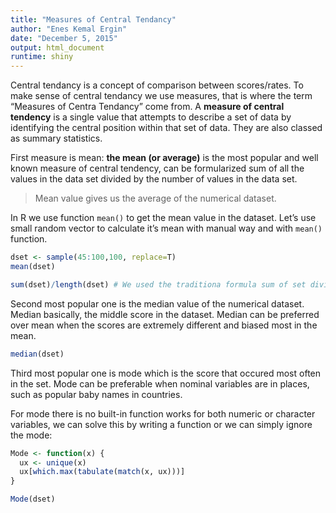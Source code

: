 ```yaml
---
title: "Measures of Central Tendancy"
author: "Enes Kemal Ergin"
date: "December 5, 2015"
output: html_document
runtime: shiny
---
```


Central tendancy is a concept of comparison between scores/rates. To make sense of central tendancy we use measures, that is where the term "Measures of Centra Tendancy" come from. A __measure of central tendency__ is a single value that attempts to describe a set of data by identifying the central position within that set of data. They are also classed as summary statistics. 

First measure is mean: __the mean (or average)__ is the most popular and well known measure of central tendency, can be formularized sum of all the values in the data set divided by the number of values in the data set.

> Mean value gives us the average of the numerical dataset. 

In R we use function ```mean()``` to get the mean value in the dataset. Let's use small random vector to calculate it's mean with manual way and with ```mean()``` function.

```r
dset <- sample(45:100,100, replace=T)
mean(dset)

sum(dset)/length(dset) # We used the traditiona formula sum of set divided by the length of a set.
```


Second most popular one is the median value of the numerical dataset. Median basically, the middle score in the dataset. Median can be preferred over mean when the scores are extremely different and biased most in the mean. 

```r
median(dset)
```


Third most popular one is mode which is the score that occured most often in the set. Mode can be preferable when nominal variables are in places, such as popular baby names in countries. 

For mode there is no built-in function works for both numeric or character variables, we can solve this by writing a function or we can simply ignore the mode: 

```r
Mode <- function(x) {
  ux <- unique(x)
  ux[which.max(tabulate(match(x, ux)))]
}

Mode(dset)
```

